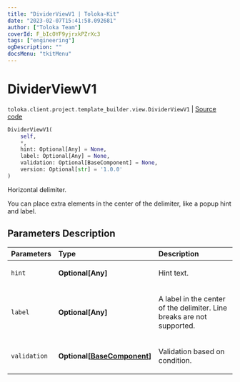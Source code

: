 ```yaml
---
title: "DividerViewV1 | Toloka-Kit"
date: "2023-02-07T15:41:58.092681"
author: ["Toloka Team"]
coverId: F_bIcOYF9yjrxkPZrXc3
tags: ["engineering"]
ogDescription: ""
docsMenu: "tkitMenu"
---
```


# DividerViewV1
`toloka.client.project.template_builder.view.DividerViewV1` | [Source code](https://github.com/Toloka/toloka-kit/blob/v1.1.3/src/client/project/template_builder/view.py#L164)

```python
DividerViewV1(
    self,
    *,
    hint: Optional[Any] = None,
    label: Optional[Any] = None,
    validation: Optional[BaseComponent] = None,
    version: Optional[str] = '1.0.0'
)
```

Horizontal delimiter.

You can place extra elements in the center of the delimiter, like a popup hint and label.

## Parameters Description

| Parameters | Type | Description |
| :----------| :----| :-----------|
`hint`|**Optional\[Any\]**|<p>Hint text.</p>
`label`|**Optional\[Any\]**|<p>A label in the center of the delimiter. Line breaks are not supported.</p>
`validation`|**Optional\[[BaseComponent](/docs-new/toloka-kit/reference/toloka.client.project.template_builder.base.BaseComponent)\]**|<p>Validation based on condition.</p>
